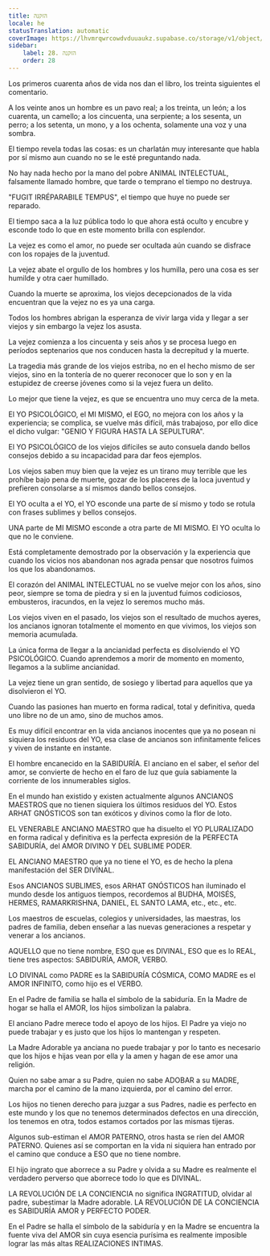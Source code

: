 ```yaml
---
title: הזקנה
locale: he
statusTranslation: automatic
coverImage: https://lhvmrqwrcowdvduuaukz.supabase.co/storage/v1/object/public/strapi-uploads/small_cover-educacion-fundamental.webp-2d51a7828a2b1309555be27f7e2a61a0.webp
sidebar:
    label: 28. הזקנה
    order: 28
---
```

Los primeros cuarenta años de vida nos dan el libro, los treinta siguientes el comentario.

A los veinte anos un hombre es un pavo real; a los treinta, un león; a los cuarenta, un camello; a los cincuenta, una serpiente; a los sesenta, un perro; a los setenta, un mono, y a los ochenta, solamente una voz y una sombra.

El tiempo revela todas las cosas: es un charlatán muy interesante que habla por sí mismo aun cuando no se le esté preguntando nada.

No hay nada hecho por la mano del pobre ANIMAL INTELECTUAL, falsamente llamado hombre, que tarde o temprano el tiempo no destruya.

"FUGIT IRRÉPARABILE TEMPUS", el tiempo que huye no puede ser reparado.

El tiempo saca a la luz pública todo lo que ahora está oculto y encubre y esconde todo lo que en este momento brilla con esplendor.

La vejez es como el amor, no puede ser ocultada aún cuando se disfrace con los ropajes de la juventud.

La vejez abate el orgullo de los hombres y los humilla, pero una cosa es ser humilde y otra caer humillado.

Cuando la muerte se aproxima, los viejos decepcionados de la vida encuentran que la vejez no es ya una carga.

Todos los hombres abrigan la esperanza de vivir larga vida y llegar a ser viejos y sin embargo la vejez los asusta.

La vejez comienza a los cincuenta y seis años y se procesa luego en períodos septenarios que nos conducen hasta la decrepitud y la muerte.

La tragedia más grande de los viejos estriba, no en el hecho mismo de ser viejos, sino en la tontería de no querer reconocer que lo son y en la estupidez de creerse jóvenes como si la vejez fuera un delito.

Lo mejor que tiene la vejez, es que se encuentra uno muy cerca de la meta.

El YO PSICOLÓGICO, el MI MISMO, el EGO, no mejora con los años y la experiencia; se complica, se vuelve más difícil, más trabajoso, por ello dice el dicho vulgar: "GENIO Y FIGURA HASTA LA SEPULTURA".

El YO PSICOLÓGICO de los viejos difíciles se auto consuela dando bellos consejos debido a su incapacidad para dar feos ejemplos.

Los viejos saben muy bien que la vejez es un tirano muy terrible que les prohíbe bajo pena de muerte, gozar de los placeres de la loca juventud y prefieren consolarse a sí mismos dando bellos consejos.

El YO oculta a el YO, el YO esconde una parte de sí mismo y todo se rotula con frases sublimes y bellos consejos.

UNA parte de MI MISMO esconde a otra parte de MI MISMO. El YO oculta lo que no le conviene.

Está completamente demostrado por la observación y la experiencia que cuando los vicios nos abandonan nos agrada pensar que nosotros fuimos los que los abandonamos.

El corazón del ANIMAL INTELECTUAL no se vuelve mejor con los años, sino peor, siempre se toma de piedra y si en la juventud fuimos codiciosos, embusteros, iracundos, en la vejez lo seremos mucho más.

Los viejos viven en el pasado, los viejos son el resultado de muchos ayeres, los ancianos ignoran totalmente el momento en que vivimos, los viejos son memoria acumulada.

La única forma de llegar a la ancianidad perfecta es disolviendo el YO PSICOLÓGICO. Cuando aprendemos a morir de momento en momento, llegamos a la sublime ancianidad.

La vejez tiene un gran sentido, de sosiego y libertad para aquellos que ya disolvieron el YO.

Cuando las pasiones han muerto en forma radical, total y definitiva, queda uno libre no de un amo, sino de muchos amos.

Es muy difícil encontrar en la vida ancianos inocentes que ya no posean ni siquiera los residuos del YO, esa clase de ancianos son infinitamente felices y viven de instante en instante.

El hombre encanecido en la SABIDURÍA. El anciano en el saber, el señor del amor, se convierte de hecho en el faro de luz que guía sabiamente la corriente de los innumerables siglos.

En el mundo han existido y existen actualmente algunos ANCIANOS MAESTROS que no tienen siquiera los últimos residuos del YO. Estos ARHAT GNÓSTICOS son tan exóticos y divinos como la flor de loto.

EL VENERABLE ANCIANO MAESTRO que ha disuelto el YO PLURALIZADO en forma radical y definitiva es la perfecta expresión de la PERFECTA SABIDURÍA, del AMOR DIVINO Y DEL SUBLIME PODER.

EL ANCIANO MAESTRO que ya no tiene el YO, es de hecho la plena manifestación del SER DIVÍNAL.

Esos ANCIANOS SUBLIMES, esos ARHAT GNÓSTICOS han iluminado el mundo desde los antiguos tiempos, recordemos al BUDHA, MOISÉS, HERMES, RAMARKRISHNA, DANIEL, EL SANTO LAMA, etc., etc., etc.

Los maestros de escuelas, colegios y universidades, las maestras, los padres de familia, deben enseñar a las nuevas generaciones a respetar y venerar a los ancianos.

AQUELLO que no tiene nombre, ESO que es DIVINAL, ESO que es lo REAL, tiene tres aspectos: SABIDURÍA, AMOR, VERBO.

LO DIVINAL como PADRE es la SABIDURÍA CÓSMICA, COMO MADRE es el AMOR INFINITO, como hijo es el VERBO.

En el Padre de familia se halla el símbolo de la sabiduría. En la Madre de hogar se halla el AMOR, los hijos simbolizan la palabra.

El anciano Padre merece todo el apoyo de los hijos. El Padre ya viejo no puede trabajar y es justo que los hijos lo mantengan y respeten.

La Madre Adorable ya anciana no puede trabajar y por lo tanto es necesario que los hijos e hijas vean por ella y la amen y hagan de ese amor una religión.

Quien no sabe amar a su Padre, quien no sabe ADOBAR a su MADRE, marcha por el camino de la mano izquierda, por el camino del error.

Los hijos no tienen derecho para juzgar a sus Padres, nadie es perfecto en este mundo y los que no tenemos determinados defectos en una dirección, los tenemos en otra, todos estamos cortados por las mismas tijeras.

Algunos sub-estiman el AMOR PATERNO, otros hasta se ríen del AMOR PATERNO. Quienes así se comportan en la vida ni siquiera han entrado por el camino que conduce a ESO que no tiene nombre.

El hijo ingrato que aborrece a su Padre y olvida a su Madre es realmente el verdadero perverso que aborrece todo lo que es DIVINAL.

LA REVOLUCIÓN DE LA CONCIENCIA no significa INGRATITUD, olvidar al padre, subestimar la Madre adorable. LA REVOLUCIÓN DE LA CONCIENCIA es SABIDURÍA AMOR y PERFECTO PODER.

En el Padre se halla el símbolo de la sabiduría y en la Madre se encuentra la fuente viva del AMOR sin cuya esencia purísima es realmente imposible lograr las más altas REALIZACIONES INTIMAS.
